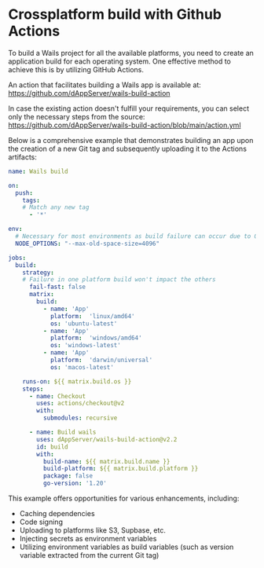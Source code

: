 # Crossplatform build with Github Actions

To build a Wails project for all the available platforms, you need to create an application build for each operating system. One effective method to achieve this is by utilizing GitHub Actions.

An action that facilitates building a Wails app is available at:
https://github.com/dAppServer/wails-build-action

In case the existing action doesn't fulfill your requirements, you can select only the necessary steps from the source:
https://github.com/dAppServer/wails-build-action/blob/main/action.yml

Below is a comprehensive example that demonstrates building an app upon the creation of a new Git tag and subsequently uploading it to the Actions artifacts:

```yaml
name: Wails build

on:
  push:
    tags:
    # Match any new tag
      - '*'

env:
  # Necessary for most environments as build failure can occur due to OOM issues
  NODE_OPTIONS: "--max-old-space-size=4096"

jobs:
  build:
    strategy:
    # Failure in one platform build won't impact the others
      fail-fast: false
      matrix:
        build:
          - name: 'App'
            platform:  'linux/amd64'
            os: 'ubuntu-latest'
          - name: 'App'
            platform:  'windows/amd64'
            os: 'windows-latest'
          - name: 'App'
            platform:  'darwin/universal'
            os: 'macos-latest'

    runs-on: ${{ matrix.build.os }}
    steps:
      - name: Checkout
        uses: actions/checkout@v2
        with:
          submodules: recursive

      - name: Build wails
        uses: dAppServer/wails-build-action@v2.2
        id: build
        with:
          build-name: ${{ matrix.build.name }}
          build-platform: ${{ matrix.build.platform }}
          package: false
          go-version: '1.20'
```

This example offers opportunities for various enhancements, including:

- Caching dependencies
- Code signing
- Uploading to platforms like S3, Supbase, etc.
- Injecting secrets as environment variables
- Utilizing environment variables as build variables (such as version variable extracted from the current Git tag)
